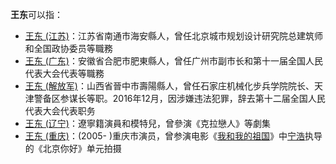 '''王东'''可以指：
* [[王东_(江苏)|王东 (江苏)]]：江苏省南通市海安縣人，曾任北京城市规划设计研究院总建筑师和全国政协委员等職務
* [[王东_(广东)|王东 (广东)]]：安徽省合肥市肥東縣人，曾任广州市副市长和第十一届全国人民代表大会代表等職務
* [[王东_(解放军)|王东 (解放军)]]：山西省晉中市壽陽縣人，曾任石家庄机械化步兵学院院长、天津警备区参谋长等职。2016年12月，因涉嫌违法犯罪，辞去第十二届全国人民代表大会代表职务
* [[王东_(辽宁)|王东 (辽宁)]]：遼寧籍演員和模特兒，曾參演《克拉戀人》等劇集
* [[王东_(重庆)|王东 (重庆)]]：(2005- )重庆市演员，曾参演电影《[[我和我的祖国_(电影)|我和我的祖国]]》中[[宁浩|宁浩]]执导的《北京你好》单元拍摄
{{Disambiguation|D|cat=二字王姓人名消歧义}}
